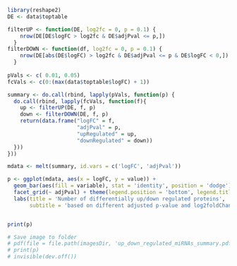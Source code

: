

```{r}
library(reshape2)
DE <- data$toptable

filterUP <- function(DE, log2fc = 0, p = 0.1) {
    nrow(DE[DE$logFC > log2fc & DE$adjPval <= p,])
  }
filterDOWN <- function(df, log2fc = 0, p = 0.1) {
    nrow(DE[abs(DE$logFC) > log2fc & DE$adjPval <= p & DE$logFC < 0,])
  }
 
pVals <- c( 0.01, 0.05)
fcVals <- c(0:(max(data$toptable$logFC) + 1))

summary <- do.call(rbind, lapply(pVals, function(p) {
  do.call(rbind, lapply(fcVals, function(f){
    up <- filterUP(DE, f, p)
    down <- filterDOWN(DE, f, p)
    return(data.frame("logFC" = f, 
                      "adjPval" = p, 
                      "upRegulated" = up, 
                      "downRegulated" = down))
  }))
}))

mdata <- melt(summary, id.vars = c('logFC', 'adjPval'))

p <- ggplot(mdata, aes(x = logFC, y = value)) + 
  geom_bar(aes(fill = variable), stat = 'identity', position = 'dodge') + 
  facet_grid(~ adjPval) + theme(legend.position = 'bottom', legend.title = element_blank()) + 
  labs(title = 'Number of differentially up/down regulated proteins', 
       subtitle = 'based on different adjusted p-value and log2foldChange cut-off values')


print(p)

# Save image to folder
# pdf(file = file.path(imagesDir, 'up_down_regulated_miRNAs_summary.pdf'))
# print(p)
# invisible(dev.off())




```